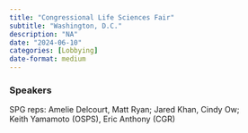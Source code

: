 ```yaml
---
title: "Congressional Life Sciences Fair"
subtitle: "Washington, D.C."
description: "NA"
date: "2024-06-10"
categories: [Lobbying]
date-format: medium 
---
```


### Speakers  
SPG reps: Amelie Delcourt, Matt Ryan; Jared Khan, Cindy Ow;  
Keith Yamamoto (OSPS), Eric Anthony (CGR)



